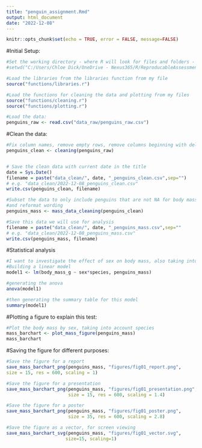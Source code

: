 ---
title: "penguin_assignment.Rmd"
output: html_document
date: "2022-12-08"
---

```{r setup, include=FALSE}
knitr::opts_chunk$set(echo = TRUE, error = FALSE, message=FALSE)
```

#Initial Setup:
```{r}
#Set the working directory - where R will look for files and folders - must modify for your own computer
#setwd("C:/Users/Chloe Dick/OneDrive - Nexus365/R/ReproducableAssessment")

#Load the libraries from the libraries function from my file
source("functions/libraries.r")

#Load the functions for cleaning the data and plotting from my files
source("functions/cleaning.r")
source("functions/plotting.r")

#Load the data:
penguins_raw <- read.csv("data_raw/penguins_raw.csv")
```

#Clean the data:
```{r}
#Fix column names, remove empty rows, remove columns beginning with delta and comments
penguins_clean <- cleaning(penguins_raw)


# Save the clean data with current date in the title
date = Sys.Date() 
filename = paste("data_clean/", date, "_penguins_clean.csv",sep="") 
# e.g. "data_clean/2022-12-08_penguins_clean.csv"
write.csv(penguins_clean, filename)

#Subset the data to only include penguins that are not NA for body mass and sex, 
#and reformat wording
penguins_mass <- mass_data_cleaning(penguins_clean)

#Save this data we will use for analysis
filename = paste("data_clean/", date, "_penguins_mass.csv",sep="" 
# e.g. "data_clean/2022-12-08_penguins_mass.csv"
write.csv(penguins_mass, filename)
```



#Statistical analysis
```{r}
#I want to investigate the effect of sex on body mass, also taking into account penguin species.
#Building a linear model
model1 <- lm(body_mass_g ~ sex*species, penguins_mass)

#generating the anova
anova(model1)
```
```{r}
#then generating the summary table for this model
summary(model1)
```


#Plotting a figure to explain this test:
```{r}
#Plot the body mass by sex, taking into account species
mass_barchart <- plot_mass_figure(penguins_mass)
mass_barchart
```

#Saving the figure for different purposes:
```{r}
#Save the figure for a report
save_mass_barchart_png(penguins_mass, "figures/fig01_report.png",
size = 15, res = 600, scaling = 1)
```


```{r}
#Save the figure for a presentation
save_mass_barchart_png(penguins_mass, "figures/fig01_presentation.png",
                       size = 15, res = 600, scaling = 1.4)
```


```{r}
#Save the figure for a poster
save_mass_barchart_png(penguins_mass, "figures/fig01_poster.png",
                       size = 35, res = 600, scaling = 2.8)
```


```{r}
#Save the figure as a vector, for screen viewing
save_mass_barchart_svg(penguins_mass, "figures/fig01_vector.svg",
                      size=15, scaling=1)
```


